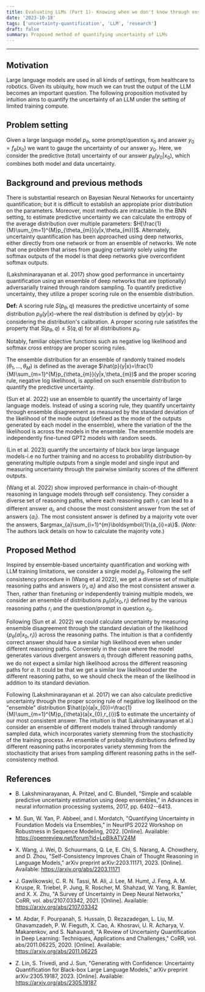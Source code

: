 ```yaml
---
title: Evaluating LLMs (Part 1)- Knowing when we don't know through ensemble based uncertainty quantification
date: '2023-10-18'
tags: ['uncertainty-quantification', 'LLM', 'research']
draft: false
summary: Proposed method of quantifying uncertainty of LLMs
---
```


---

## Motivation

Large language models are used in all kinds of settings, from healthcare to robotics.
Given its ubiquity, how much we can trust the output of the LLM becomes an important
question. The following proposition motivated by intuition aims to quantify the
uncertainty of an LLM under the setting of limited training compute.

## Problem setting

Given a large language model $p_{\theta}$, some prompt/question $x_{0}$
and answer $y_{0}=f_{\theta}(x_{0})$ we want to gauge the uncertainty of
our answer $y_{0}$. Here, we consider the predictive (total) uncertainty
of our answer $p_{\theta}(y_{0}|x_{0})$, which combines both model and
data uncertainty.

## Background and previous methods

There is substantial research on Bayesian Neural Networks for
uncertainty quantification; but it is difficult to establish an
appropiate prior distribution on the parameters. Moreover, most methods
are intractable. In the BNN setting, to estimate predictive uncertainty
we can calculate the entropy of the average distribution over multiple
parameters:
$H[\frac{1}{M}\sum_{m=1}^{M}p_{\theta_{m}}(y|x,\theta_{m})]$.
Alternately, uncertainty quantification has been approached using deep
networks, either directly from one network or from an ensemble of
networks. We note that one problem that arises from gauging certainty
solely using the softmax outputs of the model is that deep networks give
overconfident softmax outputs.

(Lakshminarayanan et al. 2017) show good performance in uncertainty
quantification using an ensemble of deep networks that are (optionally)
adversarially trained through random sampling. To quantify predictive
uncertainty, they utilize a proper scoring rule on the ensemble
distribution.

**Def:** A scoring rule $S(p_{\theta},q)$ measures the predictive uncertainty of
some distribution $p_{\theta}(y|x)$-where the real distribution is
defined by $q(y|x)$- by considering the distribution's calibration. A
proper scoring rule satistifes the property that
$S(p_{\theta},q)\leq S(q,q)$ for all distributions $p_{\theta}$.

Notably, familiar objective functions such as negative log likelihood
and softmax cross entropy are proper scoring rules.

The ensemble distribution for an ensemble of randomly trained models
$(\theta_{1},...,\theta_{M})$ is defined as the average
$\hat{p}(y|x)=\frac{1}{M}\sum_{m=1}^{M}p_{\theta_{m}}(y|x,\theta_{m})$
and the proper scoring rule, negative log likelihood, is applied on such
ensemble distribution to quantify the predictive uncertainty.

(Sun et al. 2022) use an ensemble to quantify the uncertainty of large
language models. Instead of using a scoring rule, they quantify
uncertainty through ensemble disagreement as measured by the standard
deviation of the likelihood of the mode output (defined as the mode of
the outputs generated by each model in the ensemble), where the
variation of the the likelihood is across the models in the ensemble.
The ensemble models are independently fine-tuned GPT2 models with random
seeds.

(Lin et al. 2023) quantify the uncertainty of black box large language
models-i.e no further training and no access to probability
distribution-by generating multiple outputs from a single model and
single input and measuring uncertainty through the pairwise similarity
scores of the different outputs.

(Wang et al. 2022) show improved performance in chain-of-thought
reasoning in language models through self consistency. They consider a
diverse set of reasoning paths, where each reasoning path $r_{i}$ can
lead to a different answer $a_{i}$, and choose the most consistent
answer from the set of answers $\{a_{i}\}$. The most consistent answer
is defined by a majority vote over the answers,
$argmax_{a}\sum_{i=1}^{m}\boldsymbol{1}\{a_{i}=a\}$. (_Note:_ The
authors lack details on how to calculate the majority vote.)

## Proposed Method

Inspired by ensemble-based uncertainty quantification and working with
LLM training limitations, we consider a single model $p_{\theta}$.
Following the self consistency procedure in (Wang et al 2022), we get a
diverse set of multiple reasoning paths and answers $(r_{i},a_{i})$ and
also the most consistent answer $a$. Then, rather than finetuning or
independently training multiple models, we consider an ensemble of
distributions $p_{\theta}(a|x_{0},r_{i})$ defined by the various
reasoning paths $r_{i}$ and the question/prompt in question $x_{0}$.

Following (Sun et al. 2022) we could calculate uncertainty by measuring
ensemble disagreement through the standard deviation of the likelihood
$\{p_{\theta}(a|x_{0},r_{i})\}$ across the reasoning paths. The
intuition is that a confidently correct answer should have a similar
high likelihood even when under different reasoning paths. Conversely in
the case where the model generates various divergent answers $a_{i}$
through different reasoning paths, we do not expect a similar high
likelihood across the different reasoning paths for $a$. It could be
that we get a similar low likelihood under the different reasoning
paths, so we should check the mean of the likelihood in addition to its
standard deviation.

Following (Lakshminarayanan et al. 2017) we can also calculate
predictive uncertainty through the proper scoring rule of negative log
likelihood on the "ensemble" distribution
$\hat{p}(a|x_{0})=\frac{1}{M}\sum_{m=1}^{M}p_{\theta}(a|x_{0},r_{i})$ to
estimate the uncertainty of our most consistent answer. The intuition is
that (Lakshminarayanan et al.) consider an ensemble of different models
trained through randomly sampled data, which incorporates variety
stemming from the stochasticity of the training process. An ensemble of
probability distributions defined by different reasoning paths
incorporates variety stemming from the stochasticity that arises from
sampling different reasoning paths in the self-consistency method.

## References

- B. Lakshminarayanan, A. Pritzel, and C. Blundell, "Simple and
  scalable predictive uncertainty estimation using deep ensembles," in
  Advances in neural information processing systems, 2017, pp.
  6402--6413.

- M. Sun, W. Yan, P. Abbeel, and I. Mordatch, "Quantifying Uncertainty
  in Foundation Models via Ensembles," in NeurIPS 2022 Workshop on
  Robustness in Sequence Modeling, 2022. \[Online\]. Available:
  https://openreview.net/forum?id=LpBlkATV24M

- X. Wang, J. Wei, D. Schuurmans, Q. Le, E. Chi, S. Narang, A.
  Chowdhery, and D. Zhou, "Self-Consistency Improves Chain of Thought
  Reasoning in Language Models," arXiv preprint
  arXiv:2203.11171, 2023. \[Online\]. Available:
  https://arxiv.org/abs/2203.11171

- J. Gawlikowski, C. R. N. Tassi, M. Ali, J. Lee, M. Humt, J.
  Feng, A. M. Kruspe, R. Triebel, P. Jung, R. Roscher, M. Shahzad, W.
  Yang, R. Bamler, and X. X. Zhu, "A Survey of Uncertainty in Deep
  Neural Networks," CoRR, vol. abs/2107.03342, 2021. \[Online\].
  Available: https://arxiv.org/abs/2107.03342

- M. Abdar, F. Pourpanah, S. Hussain, D. Rezazadegan, L. Liu, M.
  Ghavamzadeh, P. W. Fieguth, X. Cao, A. Khosravi, U. R. Acharya, V.
  Makarenkov, and S. Nahavandi, "A Review of Uncertainty
  Quantification in Deep Learning: Techniques, Applications and
  Challenges," CoRR, vol. abs/2011.06225, 2020. \[Online\]. Available:
  https://arxiv.org/abs/2011.06225

- Z. Lin, S. Trivedi, and J. Sun, "Generating with Confidence:
  Uncertainty Quantification for Black-box Large Language Models,"
  arXiv preprint arXiv:2305.19187, 2023. \[Online\]. Available:
  https://arxiv.org/abs/2305.19187
